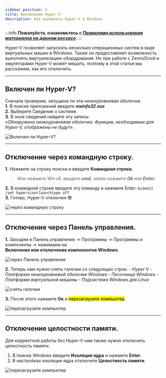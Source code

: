 ```yaml
---
sidebar_position: 5
title: Выключение Hyper-V
description: Как выключить Hyper-V в Windows
---
```


:::info **Пожалуйста, ознакомьтесь с [*Правилами использования материалов на данном ресурсе*](../Disclaimer).**
:::

Hyper-V позволяет запускать несколько операционных систем в виде виртуальных машин в Windows. Также он  предоставляет возможность выполнять виртуализацию оборудования. Но при работе с ZennoDroid и эмуляторами Hyper-V может мешать, поэтому в этой статье мы расскажем, как его отключить.  
_________________
## Включен ли Hyper-V? 
Сначала проверим, запущена ли эта низкоуровневая оболочка:  
**1.** В поиске приложений введите ***msinfo32.exe***  
**2.** Выберите Сведения о системе.  
**3.** В окне сведений найдите эту запись:  
*«Обнаружена низкоуровневая оболочка. Функции, необходимые для Hyper-V, отображены не будут»*.  

![Включен ли Hyper-V?](./assets/HyperV/HyperV_pic1.png)  
_________________  
## Отключение через командную строку.
**1.** Нажмите на строку поиска и введите **Командная строка**. 
> *Или нажмите Win+R, введите ***cmd***, затем нажмите **Ok** или **Enter**.*

**2.** В командной строке введите эту команду и нажмите Enter:
`bcdedit /set hypervisorlaunchtype off`  
**3.** Готово, Hyper-V отключен 😎  

![через командную строку](./assets/HyperV/HyperV_pic2.gif)  
_________________ 
## Отключение через Панель управления.  
**1.** Заходим в Панель управления → Программы → Программы и компоненты → нажимаем на  
**Включение или отключение компонентов Windows**.  

![через Панель управления](./assets/HyperV/HyperV_pic3.jpeg)  

**2.** Теперь нам нужно снять галочки со следующих строк:
    - *Hyper V*
    - *Платформа низкоуровневой оболочки Windows*
    - *Песочница Windows*
    - *Платформа виртуальной машины*
    - *Подсистема Windows для Linux*  

![снять галочки](./assets/HyperV/HyperV_pic4.gif)  

**3.** После этого нажмите **Ок** и <mark>перезагрузите компьютер</mark>.  

![перезагрузите компьютер](./assets/HyperV/HyperV_pic5.gif)  
_________________
## Отключение целостности памяти.  
Для корректной работы без Hyper-V нам также нужно отключить целостность памяти.  
1. В поиске Windows введите **Изоляция ядра** и нажмите **Enter**.  
2. В настройках изоляции ядра отключите **Целостность памяти**.  

![перезагрузите компьютер](./assets/HyperV/HyperV_pic6.gif)  

